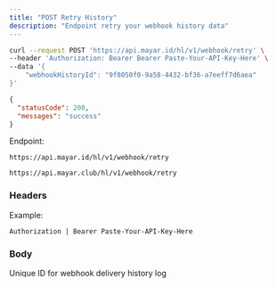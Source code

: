 ```yaml
---
title: "POST Retry History"
description: "Endpoint retry your webhook history data"
---
```


<RequestExample>

```bash Request Example
curl --request POST 'https://api.mayar.id/hl/v1/webhook/retry' \
--header 'Authorization: Bearer Bearer Paste-Your-API-Key-Here' \
--data '{
    "webhookHistoryId": "9f8050f0-9a58-4432-bf36-a7eeff7d6aea"
}'
```

</RequestExample>

<ResponseExample>

```json Response Example 200
{
  "statusCode": 200,
  "messages": "success"
}
```

</ResponseExample>

Endpoint:

<CodeGroup>

```Production Production
https://api.mayar.id/hl/v1/webhook/retry
```


```Sandbox Sandbox
https://api.mayar.club/hl/v1/webhook/retry
```

</CodeGroup>

### Headers

<ResponseField name="Authorization" type="string" required>
  Example:

  `Authorization | Bearer Paste-Your-API-Key-Here`
</ResponseField>

### Body

<ParamField path="webhookHistoryId" type="string" required="false">
  Unique ID for webhook delivery history log
</ParamField>